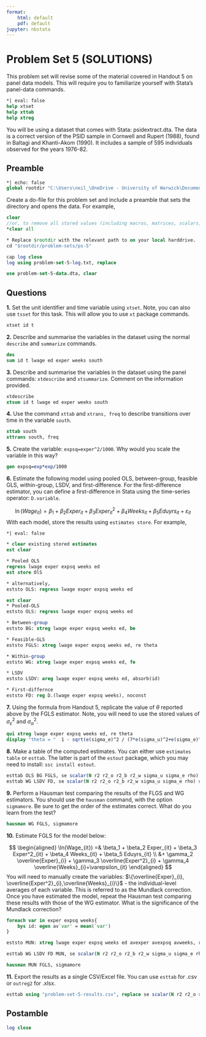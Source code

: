 ```yaml
---
format:
    html: default
    pdf: default
jupyter: nbstata  
---
```


# Problem Set 5 (SOLUTIONS)

This problem set will revise some of the material covered in Handout 5 on panel data models. This will require you to familiarize yourself with Stata's panel-data commands. 

```stata
*| eval: false
help xtset
help xttab
help xtreg
```

You will be using a dataset that comes with Stata: psidextract.dta. The data is a correct version of the PSID sample in Cornwell and Rupert (1988), found in Baltagi and Khanti-Akom (1990). It includes a sample of 595 individuals observed for the years 1976-82. 

## Preamble

```stata
*| echo: false
global rootdir "C:\Users\neil_\OneDrive - University of Warwick\Documents\EC910\website\warwick-ec910"
```

Create a do-file for this problem set and include a preamble that sets the directory and opens the data. For example, 
```stata
clear 
//or, to remove all stored values (including macros, matrices, scalars, etc.) 
*clear all

* Replace $rootdir with the relevant path to on your local harddrive.
cd "$rootdir/problem-sets/ps-5"

cap log close
log using problem-set-5-log.txt, replace

use problem-set-5-data.dta, clear
```


## Questions

**1.** Set the unit identifier and time variable using `xtset`. Note, you can also use `tsset` for this task. This will allow you to use `xt` package commands.  

```stata
xtset id t
```

**2.** Describe and summarise the variables in the dataset using the normal `describe` and `summarize` commands.

```stata
des 
sum id t lwage ed exper weeks south
```

**3.** Describe and summarise the variables in the dataset using the panel commands: `xtdescribe` and `xtsummarize`. Comment on the information provided. 

```stata
xtdescribe 
xtsum id t lwage ed exper weeks south
```

**4.** Use the command `xttab` and `xtrans, freq` to describe transitions over time in the variable `south`. 

```stata
xttab south
xttrans south, freq
```

**5.** Create the variable: `expsq=exper^2/1000`. Why would you scale the variable in this way?

```stata
gen expsq=exp*exp/1000
```

**6.** Estimate the following model using pooled OLS, between-group, feasible GLS, within-group, LSDV, and first-difference. For the first-difference estimator, you can define a first-difference in Stata using the time-series operator: `D.variable`.

$$
\ln(Wage_{it}) = \beta_1 + \beta_2 Exper_{it} + \beta_3 Exper^2_{it} + \beta_4 Weeks_{it} + \beta_5 Eduyrs_{it} + \varepsilon_{it}
$$
With each model, store the results using `estimates store`. For example, 

```stata
*| eval: false

* clear existing stored estimates
est clear

* Pooled OLS
regress lwage exper expsq weeks ed
est store OlS

* alternatively, 
eststo OLS: regress lwage exper expsq weeks ed
```

```stata
est clear
* Pooled-OLS
eststo OLS: regress lwage exper expsq weeks ed

* Between-group
eststo BG: xtreg lwage exper expsq weeks ed, be

* Feasible-GLS
eststo FGLS: xtreg lwage exper expsq weeks ed, re theta

* Within-group
eststo WG: xtreg lwage exper expsq weeks ed, fe 

* LSDV
eststo LSDV: areg lwage exper expsq weeks ed, absorb(id)

* First-differnce
eststo FD: reg D.(lwage exper expsq weeks), noconst
```

**7.** Using the formula from Handout 5, replicate the value of $\theta$ reported above by the FGLS estimator. Note, you will need to use the stored values of $\sigma^2_{\varepsilon}$ and $\sigma^2_{\alpha}$.

```stata
qui xtreg lwage exper expsq weeks ed, re theta
display "theta = "  1 - sqrt(e(sigma_e)^2 / (7*e(sigma_u)^2+e(sigma_e)^2))
```

**8.** Make a table of the computed estimates. You can either use `estimates table` or `esttab`. The latter is part of the `estout` package, which you may need to install: `ssc install estout`. 

```stata
esttab OLS BG FGLS, se scalar(N r2 r2_o r2_b r2_w sigma_u sigma_e rho) mtitle("OLS" "BG" "FGLS")
esttab WG LSDV FD, se scalar(N r2 r2_o r2_b r2_w sigma_u sigma_e rho) rename(D.exper exper D.expsq expsq D.weeks weeks) mtitle("WG" "LSDV" "FD")
```

**9.** Perform a Hausman test comparing the results of the FLGS and WG estimators. You should use the `hausman` command, with the option `sigmamore`. Be sure to get the order of the estimates correct. What do you learn from the test?

```stata
hausman WG FGLS, sigmamore
```

**10.** Estimate FGLS for the model below:

$$
\begin{aligned}
\ln(Wage_{it}) =& \beta_1 + \beta_2 Exper_{it} + \beta_3 Exper^2_{it} + \beta_4 Weeks_{it} + \beta_5 Eduyrs_{it} \\
&+ \gamma_2 \overline{Exper}_{i} + \gamma_3 \overline{Exper^2}_{i} + \gamma_4 \overline{Weeks}_{i}+\varepsilon_{it}
\end{aligned}
$$
You will need to manually create the variables: $\{\overline{Exper}_{i}, \overline{Exper^2}_{i},\overline{Weeks}_{i}\}$ - the individual-level averages of each variable. This is referred to as the Mundlack correction. Once you have estimated the model, repeat the Hausman test comparing these results with those of the WG estimator. What is the significance of the Mundlack correction?

```stata
foreach var in exper expsq weeks{
	bys id: egen av`var' = mean(`var')     
}

eststo MUN: xtreg lwage exper expsq weeks ed avexper avexpsq avweeks, re theta

esttab WG LSDV FD MUN, se scalar(N r2 r2_o r2_b r2_w sigma_u sigma_e rho) rename(D.exper exper D.expsq expsq D.weeks weeks) mtitle("WG" "LSDV" "FD" "Mundlack")

hausman MUN FGLS, sigmamore
```

**11.** Export the results as a single CSV/Excel file. You can use `esttab` for .csv or `outreg2` for .xlsx.

```stata
esttab using "problem-set-5-results.csv", replace se scalar(N r2 r2_o r2_b r2_w sigma_u sigma_e rho) rename(D.exper exper D.expsq expsq D.weeks weeks) mtitle("OLS" "BG" "FGLS" "WG" "LSDV" "FD" "Mundlack")
```

## Postamble

```stata
log close
```
